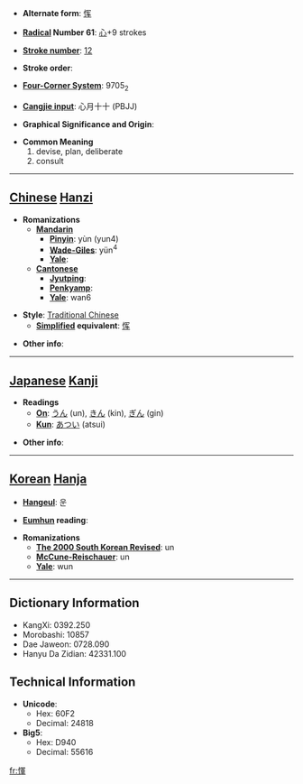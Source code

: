 * '''Alternate form''': [[恽]]

* '''[[Wiktionary:Chinese radical index| Radical]] Number 61''': [[Wiktionary:Chinese radical index 心|心]]+9 strokes

* '''[[Wiktionary:Chinese total strokes index|Stroke number]]''': [[Wiktionary:Chinese total strokes index 12|12]]

* '''Stroke order''': 

* '''[[Wiktionary:Chinese four corner index|Four-Corner System]]''': 9705<sub>2</sub>

* '''[[Wiktionary:Chinese Cangjie index|Cangjie input]]''': 心月十十 (PBJJ)

* '''Graphical Significance and Origin''': 

* '''Common Meaning'''
*#devise, plan, deliberate
*# consult


----

== [[Chinese]] [[Hanzi]] ==

* '''Romanizations'''
** '''[[Mandarin]]'''
*** '''[[Pinyin]]''': yùn (yun4)
*** '''[[Wade-Giles]]''': yün<sup>4</sup>
*** '''[[Yale]]''': 
** '''[[Cantonese]]'''
*** '''[[Jyutping]]''':
*** '''[[Penkyamp]]''': 
*** '''[[Yale]]''': wan6

* '''Style''': [[Traditional Chinese]] 
** '''[[Simplified Chinese|Simplified]] equivalent''': [[恽]]

* '''Other info''': 

----

== [[Japanese]] [[Kanji]] ==

* '''Readings'''
** '''[[On]]''': [[うん]] (un), [[きん]] (kin), [[ぎん]] (gin)
** '''[[Kun]]''': [[あつい]] (atsui)

* '''Other info''':  

----

== [[Korean]] [[Hanja]] ==

* '''[[Hangeul]]''': 운

* '''[[Eumhun]] reading''': 

* '''Romanizations'''
** '''[[The 2000 South Korean Revised Romanization|The 2000 South Korean Revised]]''': un
** '''[[McCune-Reischauer]]''': un
** '''[[Yale]]''': wun

----

== Dictionary Information ==

* KangXi: 0392.250
* Morobashi: 10857
* Dae Jaweon: 0728.090
* Hanyu Da Zidian: 42331.100

== Technical Information ==

* '''Unicode''':
** Hex: 60F2
** Decimal: 24818
* '''Big5''':
** Hex: D940
** Decimal: 55616

[[fr:惲]]